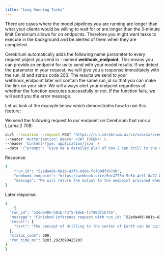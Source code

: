 ```yaml
---
title: "Long Running Tasks"
---
```


There are cases where the model pipelines you are running are longer than what your clients would be willing to wait for or are longer than the 3-minute limit Cerebrium allows for on endpoints. Therefore you might want tasks to execute in the background and be alerted of them when they are completed.

Cerebrium automatically adds the following name parameter to every request object you send in - named **webhook_endpoint**. This means you can provide an endpoint for us to send with your model results. If we detect the parameter in your request, we will give you a response immediately with the run_id and status code 200. The results we send to your webhook_endpoint later will contain the same run_id so that you can make the link on your side. We will always alert your endpoint regardless of whether the function executes successfully or not. If the function fails, we will send you the error message.

Let us look at the example below which demonstrates how to use this feature:

We send the following request to our endpoint on Cerebrium that runs a LLama 2 70B:

```bash
curl --location --request POST 'https://run.cerebrium.ai/v3/xxxxxx/predict' \
--header 'Authorization: Bearer <JWT_TOKEN>' \
--header 'Content-Type: application/json' \
--data '{"prompt": "Give me a detailed plan of how I can drill to the center of the Earth.", "webhook_endpoint": "https://webhook.site/0dc4773b-5e5b-4ef1-8a72-87065852a80e"}'
```

Response:

```bash
{
    "run_id": "52eda406-b81b-43f5-8deb-fcf80dfsb74b",
    "webhook_endpoint": "https://webhook.site/0dc4773b-5e5b-4ef1-8a72-87065852a80e",
    "message": "We will return the output to the endpoint provided when the task is complete."
}
```

Later response:

```bash
{
    {
  "run_id": "52eda406-b81b-43f5-8deb-fcf80dfsb74b",
  "message": "Finished inference request with run_id: `52eda406-b81b-43f5-8deb-fcf80d78b74b`",
  "result": {
    "text": "The concept of drilling to the center of Earth can be quite exciting but it faces a number of significant scientific and logistical challenges, most of which make the project currently impossible with current technology. But for an idea of what such a venture would entail, here is an imaginary plan:\n1. Planning and Research:\nYou'd need extensive research to understand the Earth's structure and composition. You'll need data on the Earth's core, how temperature and pressure increase with depth, current drilling technology, potential hazards and contingities.\n2. Site Selection:\nChoose a drilling site. Ideally, it would be a place with a relatively thin crust making the journey shorter. The oceanic crust is much thinner compared to the continental crust.\n3. Drill Design:\nYou might have to design a new drill to withstand extreme temperatures and pressures. The further down the Earth you go, the hotter and more pressurized it becomes. You would need a drill made from extremely heat and pressure-resistant materials, perhaps with in-built cooling mechanisms.\n4. Journey Begins:\nStart drilling. However, today's technology can only drill approximately 12 kilometers into the Earth's crust. It's a bit like the thickness of an eggshell compared to the radius of the egg. "
  },
  "status_code": 200,
  "run_time_ms": 3203.2923698425293
}
}
```
